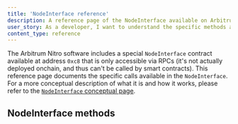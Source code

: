 ```yaml
---
title: 'NodeInterface reference'
description: A reference page of the NodeInterface available on Arbitrum chains
user_story: As a developer, I want to understand the specific methods available in the NodeInterface
content_type: reference
---
```


The Arbitrum Nitro software includes a special `NodeInterface` contract available at address `0xc8` that is only accessible via RPCs (it's not actually deployed onchain, and thus can't be called by smart contracts). This reference page documents the specific calls available in the `NodeInterface`. For a more conceptual description of what it is and how it works, please refer to the [`NodeInterface` conceptual page](/build-decentralized-apps/nodeinterface/01-overview.mdx).

## NodeInterface methods


<NodeInterfaceRef />
